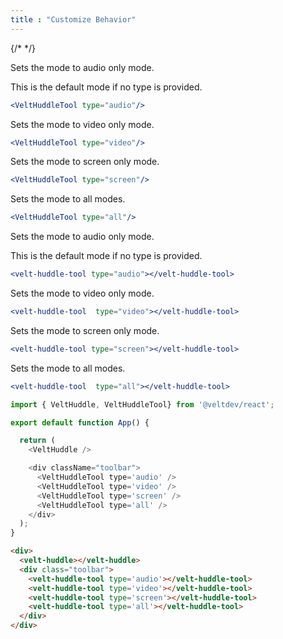 ```yaml
---
title : "Customize Behavior"
---
```


{/* <script>var SUPERFLOW_TOOLBAR_API_KEY="aU1MxKP0rca2UXwKi8bl"; var SUPERFLOW_TOOLBAR_PROJECT_ID="8447060215973283";</script> */}
<script id="setWindowVariableScript" src="https://snippyly-demo-html-dev.web.app/set-window-variable.js?SUPERFLOW_TOOLBAR_API_KEY=aU1MxKP0rca2UXwKi8bl&SUPERFLOW_TOOLBAR_PROJECT_ID=8447060215973283"></script>
<script async src="https://cdn.jsdelivr.net/npm/@usesuperflow/toolbar/superflow.min.js"></script>

<Tabs>
    <Tab title="React / Next.js">

<Steps titleSize="h2">
<Step title="Enable Audio Only Mode">
Sets the mode to audio only mode.

This is the default mode if no type is provided.

```jsx
<VeltHuddleTool type="audio"/>
```
</Step>

<Step title="Enable Video Only Mode">
Sets the mode to video only mode.

```jsx
<VeltHuddleTool type="video"/>
```
</Step>

<Step title="Enable Screen Only Mode">
Sets the mode to screen only mode.

```jsx
<VeltHuddleTool type="screen"/>
```
</Step>

<Step title="Enable All Modes">
Sets the mode to all modes.

```jsx
<VeltHuddleTool type="all"/>
```
</Step>

</Steps>




</Tab>


<Tab title="HTML">
<Steps titleSize="h2">
<Step title="Enable Audio Only Mode">
Sets the mode to audio only mode.

This is the default mode if no type is provided.

```jsx
<velt-huddle-tool type="audio"></velt-huddle-tool>
```
</Step>

<Step title="Enable Video Only Mode">
Sets the mode to video only mode.

```jsx
<velt-huddle-tool  type="video"></velt-huddle-tool>
```
</Step>

<Step title="Enable Screen Only Mode">
Sets the mode to screen only mode.

```jsx
<velt-huddle-tool type="screen"></velt-huddle-tool>
```
</Step>

<Step title="Enable All Modes">
Sets the mode to all modes.

```jsx
<velt-huddle-tool  type="all"></velt-huddle-tool>
```
</Step>

</Steps>


</Tab>

</Tabs>




<RequestExample>

```js React / Next.js
import { VeltHuddle, VeltHuddleTool} from '@veltdev/react';

export default function App() {

  return (
    <VeltHuddle /> 

    <div className="toolbar">
      <VeltHuddleTool type='audio' /> 
      <VeltHuddleTool type='video' /> 
      <VeltHuddleTool type='screen' /> 
      <VeltHuddleTool type='all' /> 
    </div>
  );
}
```


```html HTML
<div>
  <velt-huddle></velt-huddle>
  <div class="toolbar">
    <velt-huddle-tool type='audio'></velt-huddle-tool> 
    <velt-huddle-tool type='video'></velt-huddle-tool> 
    <velt-huddle-tool type='screen'></velt-huddle-tool> 
    <velt-huddle-tool type='all'></velt-huddle-tool> 
  </div>
</div>

```

</RequestExample>
